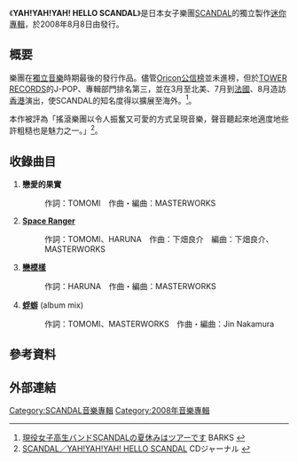{{Infobox Album 
| Name           = YAH!YAH!YAH! HELLO SCANDAL
| Type           = [[迷你專輯|迷你專輯]]
| Artist         = [[SCANDAL|SCANDAL]]
| Cover          = 
| Released       = 2008年8月8日
| Recorded       = 2007年<br/>{{JPN}}
| Genre          = [[J-POP|J-POP]]
| Length         = 16:13
| Label          = {{link-ja|Kitty Right & Entertainment|キティ・フィルム}}
| Producer       = 
| Reviews        = 
| Chart position = 
| Last album     = 
| This album     = '''YAH!YAH!YAH! HELLO SCANDAL'''<br/>（2008年）
| Next album     = [[BEST★SCANDAL|BEST★SCANDAL]]<br/>（2009年）
| Misc           = 
}}
《'''YAH!YAH!YAH! HELLO SCANDAL'''》是日本女子樂團[[SCANDAL|SCANDAL]]的獨立製作[[迷你專輯|迷你專輯]]，於2008年8月8日由{{link-ja|Kitty Right & Entertainment|キティ・フィルム}}發行。

== 概要 ==
樂團在[[獨立音樂|獨立音樂]]時期最後的發行作品。儘管[[Oricon公信榜|Oricon公信榜]]並未進榜，但於[[TOWER_RECORDS|TOWER RECORDS]]的J-POP、專輯部門排名第三，並在3月至北美、7月到[[法國|法國]]、8月造訪[[香港|香港]]演出，使SCANDAL的知名度得以擴展至海外。<ref>[http://www.barks.jp/news/?id=1000042611 現役女子高生バンドSCANDALの夏休みはツアーです] {{Wayback|url=http://www.barks.jp/news/?id=1000042611 |date=20160304101249 }} BARKS {{ja icon}}</ref>。

本作被評為「搖滾樂團以令人振奮又可愛的方式呈現音樂，聲音聽起來地適度地些許粗糙也是魅力之一。」<ref>[http://artist.cdjournal.com/d/yah-yah-yah-hello-scandal/4108070272 SCANDAL／YAH!YAH!YAH! HELLO SCANDAL] {{Wayback|url=http://artist.cdjournal.com/d/yah-yah-yah-hello-scandal/4108070272 |date=20160304202611 }} CDジャーナル {{ja icon}}</ref>。

== 收錄曲目 ==
#'''戀愛的果實'''
#:作詞：TOMOMI　作曲・編曲：MASTERWORKS
#'''[[Space_Ranger_(SCANDAL單曲)|Space Ranger]]'''
#:作詞：TOMOMI、HARUNA　作曲：下畑良介　編曲：下畑良介、MASTERWORKS
#'''[[戀模樣_(單曲)|戀模樣]]'''
#:作詞：HARUNA　作曲・編曲：MASTERWORKS
#'''[[蜉蝣_(SCANDAL單曲)|蜉蝣]]''' (album mix)
#:作詞：TOMOMI、MASTERWORKS　作曲・編曲：Jin Nakamura

== 參考資料 ==
{{Reflist}}

== 外部連結 ==

{{SCANDAL}}

{{album-stub}}

{{DEFAULTSORT:YAH!YAH!YAH! HELLO SCANDAL}}
[[Category:SCANDAL音樂專輯|Category:SCANDAL音樂專輯]]
[[Category:2008年音樂專輯|Category:2008年音樂專輯]]